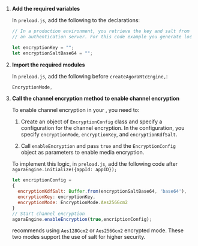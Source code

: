 <PlatformWrapper platform="electron">
        
1.  **Add the required variables**

    In `preload.js`, add the following to the declarations:

    ``` javascript
    // In a production environment, you retrieve the key and salt from
    // an authentication server. For this code example you generate locally.

    let encryptionKey = "";
    let encryptionSaltBase64 = "";
    ```

2.  **Import the required modules**
    
    In `preload.js`, add the following before `createAgoraRtcEngine,`:

    ```javascript
    EncryptionMode,
    ```

3.  **Call the channel encryption method to enable channel encryption**

    To enable channel encryption in your <Vpl k="CLIENT" />, you need to:

    1. Create an object of `EncryptionConfig` class and specify a configuration for the channel encryption. In the configuration, you specify `encryptionMode`, `encryptionKey`, and `encryptionKdfSalt`.

    2. Call `enableEncryption` and pass `true` and the `EncryptionConfig` object as parameters to enable media encryption.

    To implement this logic, in `preload.js`, add the following code after `agoraEngine.initialize({appId: appID});`

    ``` javascript
    let encriptionConfig = 
    {
      encryptionKdfSalt: Buffer.from(encryptionSaltBase64, 'base64'), 
      encryptionKey: encryptionKey, 
      encryptionMode: EncryptionMode.Aes256Gcm2
    }
    // Start channel encryption
    agoraEngine.enableEncryption(true,encriptionConfig);
    ```
    <Vg k="COMPANY"/> recommends using `Aes128Gcm2` or `Aes256Gcm2` encrypted mode. These two modes support the use of salt for higher security.
</PlatformWrapper>
